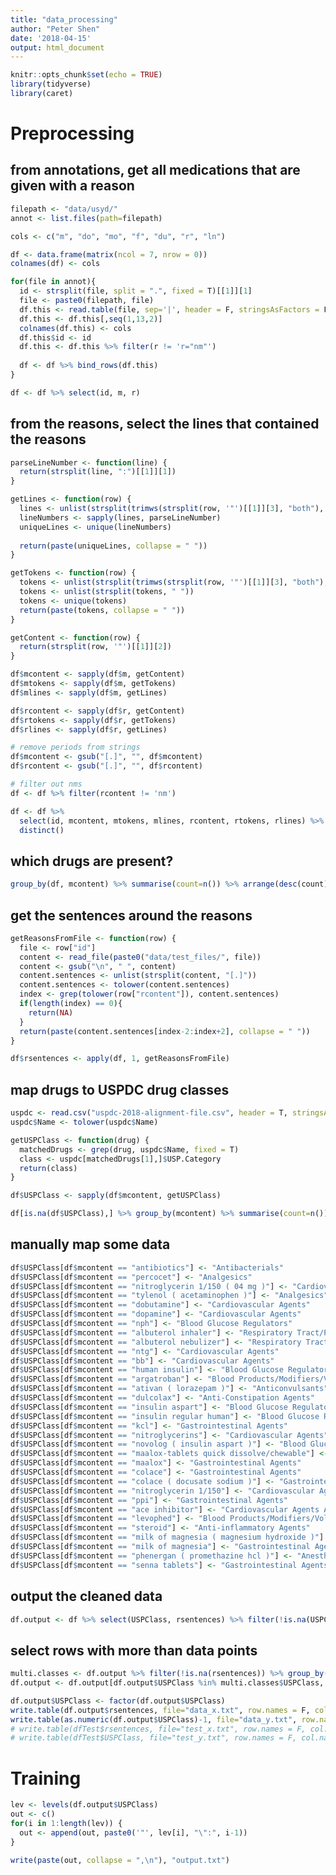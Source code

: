 ```yaml
---
title: "data_processing"
author: "Peter Shen"
date: '2018-04-15'
output: html_document
---
```


```r
knitr::opts_chunk$set(echo = TRUE)
library(tidyverse)
library(caret)
```

# Preprocessing

## from annotations, get all medications that are given with a reason
```r
filepath <- "data/usyd/"
annot <- list.files(path=filepath)

cols <- c("m", "do", "mo", "f", "du", "r", "ln")

df <- data.frame(matrix(ncol = 7, nrow = 0))
colnames(df) <- cols

for(file in annot){
  id <- strsplit(file, split = ".", fixed = T)[[1]][1]
  file <- paste0(filepath, file)
  df.this <- read.table(file, sep='|', header = F, stringsAsFactors = F, quote = "")
  df.this <- df.this[,seq(1,13,2)]
  colnames(df.this) <- cols
  df.this$id <- id
  df.this <- df.this %>% filter(r != 'r="nm"')
  
  df <- df %>% bind_rows(df.this)
}

df <- df %>% select(id, m, r)
```

## from the reasons, select the lines that contained the reasons
```r
parseLineNumber <- function(line) {
  return(strsplit(line, ":")[[1]][1])
}

getLines <- function(row) {
  lines <- unlist(strsplit(trimws(strsplit(row, '"')[[1]][3], "both"), " "))
  lineNumbers <- sapply(lines, parseLineNumber)
  uniqueLines <- unique(lineNumbers)
  
  return(paste(uniqueLines, collapse = " "))
}

getTokens <- function(row) {
  tokens <- unlist(strsplit(trimws(strsplit(row, '"')[[1]][3], "both"), " "))
  tokens <- unlist(strsplit(tokens, " "))
  tokens <- unique(tokens)
  return(paste(tokens, collapse = " "))
}

getContent <- function(row) {
  return(strsplit(row, '"')[[1]][2])
}

df$mcontent <- sapply(df$m, getContent)
df$mtokens <- sapply(df$m, getTokens)
df$mlines <- sapply(df$m, getLines)

df$rcontent <- sapply(df$r, getContent)
df$rtokens <- sapply(df$r, getTokens)
df$rlines <- sapply(df$r, getLines)

# remove periods from strings
df$mcontent <- gsub("[.]", "", df$mcontent)
df$rcontent <- gsub("[.]", "", df$rcontent)

# filter out nms
df <- df %>% filter(rcontent != 'nm')

df <- df %>% 
  select(id, mcontent, mtokens, mlines, rcontent, rtokens, rlines) %>% 
  distinct()

```

## which drugs are present?
```r
group_by(df, mcontent) %>% summarise(count=n()) %>% arrange(desc(count))
```

## get the sentences around the reasons
```r
getReasonsFromFile <- function(row) {
  file <- row["id"]
  content <- read_file(paste0("data/test_files/", file))
  content <- gsub("\n", " ", content)
  content.sentences <- unlist(strsplit(content, "[.]"))
  content.sentences <- tolower(content.sentences)
  index <- grep(tolower(row["rcontent"]), content.sentences)
  if(length(index) == 0){
    return(NA)
  }
  return(paste(content.sentences[index-2:index+2], collapse = " "))
}

df$rsentences <- apply(df, 1, getReasonsFromFile)
```

## map drugs to USPDC drug classes
```r
uspdc <- read.csv("uspdc-2018-alignment-file.csv", header = T, stringsAsFactors = F)
uspdc$Name <- tolower(uspdc$Name)

getUSPClass <- function(drug) {
  matchedDrugs <- grep(drug, uspdc$Name, fixed = T)
  class <- uspdc[matchedDrugs[1],]$USP.Category
  return(class)
}

df$USPClass <- sapply(df$mcontent, getUSPClass)

```


```r
df[is.na(df$USPClass),] %>% group_by(mcontent) %>% summarise(count=n()) %>% arrange(desc(count)) %>% filter(count>5)
```

## manually map some data
```r
df$USPClass[df$mcontent == "antibiotics"] <- "Antibacterials"
df$USPClass[df$mcontent == "percocet"] <- "Analgesics"
df$USPClass[df$mcontent == "nitroglycerin 1/150 ( 04 mg )"] <- "Cardiovascular Agents"
df$USPClass[df$mcontent == "tylenol ( acetaminophen )"] <- "Analgesics"
df$USPClass[df$mcontent == "dobutamine"] <- "Cardiovascular Agents"
df$USPClass[df$mcontent == "dopamine"] <- "Cardiovascular Agents"
df$USPClass[df$mcontent == "nph"] <- "Blood Glucose Regulators"
df$USPClass[df$mcontent == "albuterol inhaler"] <- "Respiratory Tract/Pulmonary Agents"
df$USPClass[df$mcontent == "albuterol nebulizer"] <- "Respiratory Tract/Pulmonary Agents"
df$USPClass[df$mcontent == "ntg"] <- "Cardiovascular Agents"
df$USPClass[df$mcontent == "bb"] <- "Cardiovascular Agents"
df$USPClass[df$mcontent == "human insulin"] <- "Blood Glucose Regulators"
df$USPClass[df$mcontent == "argatroban"] <- "Blood Products/Modifiers/Volume Expanders"
df$USPClass[df$mcontent == "ativan ( lorazepam )"] <- "Anticonvulsants"
df$USPClass[df$mcontent == "dulcolax"] <- "Anti-Constipation Agents"
df$USPClass[df$mcontent == "insulin aspart"] <- "Blood Glucose Regulators"
df$USPClass[df$mcontent == "insulin regular human"] <- "Blood Glucose Regulators"
df$USPClass[df$mcontent == "kcl"] <- "Gastrointestinal Agents"
df$USPClass[df$mcontent == "nitroglycerins"] <- "Cardiovascular Agents"
df$USPClass[df$mcontent == "novolog ( insulin aspart )"] <- "Blood Glucose Regulators"
df$USPClass[df$mcontent == "maalox-tablets quick dissolve/chewable"] <- "Gastrointestinal Agents"
df$USPClass[df$mcontent == "maalox"] <- "Gastrointestinal Agents"
df$USPClass[df$mcontent == "colace"] <- "Gastrointestinal Agents"
df$USPClass[df$mcontent == "colace ( docusate sodium )"] <- "Gastrointestinal Agents"
df$USPClass[df$mcontent == "nitroglycerin 1/150"] <- "Cardiovascular Agents"
df$USPClass[df$mcontent == "ppi"] <- "Gastrointestinal Agents"
df$USPClass[df$mcontent == "ace inhibitor"] <- "Cardiovascular Agents Agents"
df$USPClass[df$mcontent == "levophed"] <- "Blood Products/Modifiers/Volume Expanders"
df$USPClass[df$mcontent == "steroid"] <- "Anti-inflammatory Agents"
df$USPClass[df$mcontent == "milk of magnesia ( magnesium hydroxide )"] <- "Gastrointestinal Agents"
df$USPClass[df$mcontent == "milk of magnesia"] <- "Gastrointestinal Agents"
df$USPClass[df$mcontent == "phenergan ( promethazine hcl )"] <- "Anesthetics"
df$USPClass[df$mcontent == "senna tablets"] <- "Gastrointestinal Agents"
```

## output the cleaned data
```r
df.output <- df %>% select(USPClass, rsentences) %>% filter(!is.na(USPClass)) %>% distinct()
```

## select rows with more than  data points
```r
multi.classes <- df.output %>% filter(!is.na(rsentences)) %>% group_by(USPClass) %>% summarise(count=n()) %>% arrange(desc(count)) %>% filter(count>100)
df.output <- df.output[df.output$USPClass %in% multi.classes$USPClass, ]
```


``` r
df.output$USPClass <- factor(df.output$USPClass)
write.table(df.output$rsentences, file="data_x.txt", row.names = F, col.names = F, sep = "\t")
write.table(as.numeric(df.output$USPClass)-1, file="data_y.txt", row.names = F, col.names = F, sep = "\t")
# write.table(dfTest$rsentences, file="test_x.txt", row.names = F, col.names = F, sep = "\t")
# write.table(dfTest$USPClass, file="test_y.txt", row.names = F, col.names = F, sep = "\t")
```

# Training
```r
lev <- levels(df.output$USPClass)
out <- c()
for(i in 1:length(lev)) {
  out <- append(out, paste0('"', lev[i], "\":", i-1))
}

write(paste(out, collapse = ",\n"), "output.txt")
```


